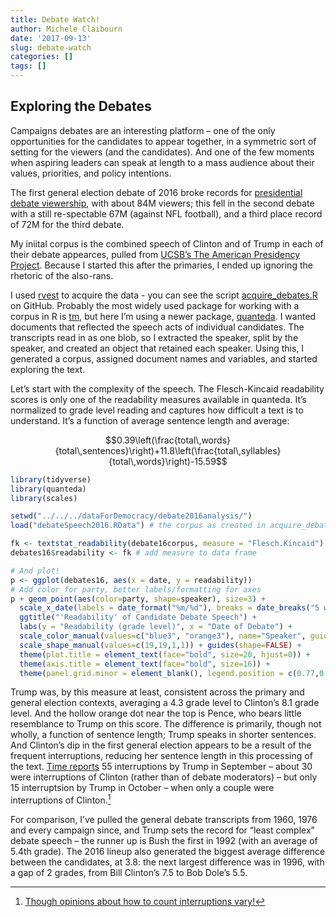 ```yaml
---
title: Debate Watch!
author: Michele Claibourn
date: '2017-09-13'
slug: debate-watch
categories: []
tags: []
---
```


## Exploring the Debates

Campaigns debates are an interesting platform -- one of the only opportunities for the candidates to appear together, in a symmetric sort of setting for the viewers (and the candidates). And one of the few moments when aspiring leaders can speak at length to a mass audience about their values, priorities, and policy intentions. 

The first general election debate of 2016 broke records for [presidential debate viewership](https://en.wikipedia.org/wiki/United_States_presidential_debates#Timeline), with about 84M viewers; this fell in the second debate with a still re-spectable 67M (against NFL football), and a third place record of 72M for the third debate.

My iniital corpus is the combined speech of Clinton and of Trump in each of their debate appearces, pulled from [UCSB's The American Presidency Project](http://www.presidency.ucsb.edu/debates.php). Because I started this after the primaries, I ended up ignoring the rhetoric of the also-rans. 

I used [rvest](https://github.com/hadley/rvest) to acquire the data - you can see the script [acquire_debates.R](https://github.com/mclaibourn/debates2016) on GitHub. Probably the most widely used package for working with a corpus in R is [tm](https://cran.r-project.org/web/packages/tm/index.html), but here I'm using a newer package, [quanteda](https://github.com/kbenoit/quanteda). I wanted documents that reflected the speech acts of individual candidates. The transcripts read in as one blob, so I extracted the speaker, split by the speaker, and created an object that retained each speaker. Using this, I generated a corpus, assigned document names and variables, and started exploring the text.

Let's start with the complexity of the speech. The Flesch-Kincaid readability scores is only one of the readability measures available in quanteda. It's normalized to grade level reading and captures how difficult a text is to understand. It's a function of average sentence length and average: 

$$0.39\left(\frac{total\,words}{total\,sentences}\right)+11.8\left(\frac{total\,syllables}{total\,words}\right)-15.59$$

```r
library(tidyverse)
library(quanteda)
library(scales)

setwd("../../../dataForDemocracy/debate2016analysis/")
load("debateSpeech2016.RData") # the corpus as created in acquire_debates.R

fk <- textstat_readability(debate16corpus, measure = "Flesch.Kincaid")
debates16$readability <- fk # add measure to data frame

# And plot!
p <- ggplot(debates16, aes(x = date, y = readability))
# Add color for party, better labels/formatting for axes
p + geom_point(aes(color=party, shape=speaker), size=3) +
  scale_x_date(labels = date_format("%m/%d"), breaks = date_breaks("5 weeks")) + # (scales)
  ggtitle("'Readability' of Candidate Debate Speech") + 
  labs(y = "Readability (grade level)", x = "Date of Debate") +
  scale_color_manual(values=c("blue3", "orange3"), name="Speaker", guide=guide_legend(reverse = TRUE)) +
  scale_shape_manual(values=c(19,19,1,1)) + guides(shape=FALSE) +
  theme(plot.title = element_text(face="bold", size=20, hjust=0)) + 
  theme(axis.title = element_text(face="bold", size=16)) + 
  theme(panel.grid.minor = element_blank(), legend.position = c(0.77,0.9), legend.text=element_text(face="bold", size=12))
```

Trump was, by this measure at least, consistent across the primary and general election contexts, averaging a 4.3 grade level to Clinton's 8.1 grade level. And the hollow orange dot near the top is Pence, who bears little resemblance to Trump on this score. The difference is primarily, though not wholly, a function of sentence length; Trump speaks in shorter sentences. And Clinton's dip in the first general election appears to be a result of the frequent interruptions, reducing her sentence length in this processing of the text. [Time reports](http://time.com/4538271/donald-trump-nasty-woman-interruption-presidential-debate/) 55 interruptions by Trump in September -- about 30 were interruptions of Clinton (rather than of debate moderators) -- but
only 15 interruptsion by Trump in October -- when only a couple were interruptions of Clinton.[^1]

For comparison, I've pulled the general debate transcripts from 1960, 1976 and every campaign since, and Trump sets the record for "least complex" debate speech -- the runner up is Bush the first in 1992 (with an average of 5.4th grade). The 2016 lineup also generated the
biggest average difference between the candidates, at 3.8: the next largest difference was in 1996, with a gap of 2 grades, from Bill Clinton's 7.5 to Bob Dole's 5.5.

[^1]: [Though opinions about how to count interruptions vary!](https://fivethirtyeight.com/features/how-many-times-did-trump-interrupt-clinton-in-the-first-debate-depends-on-how-you-count/)


